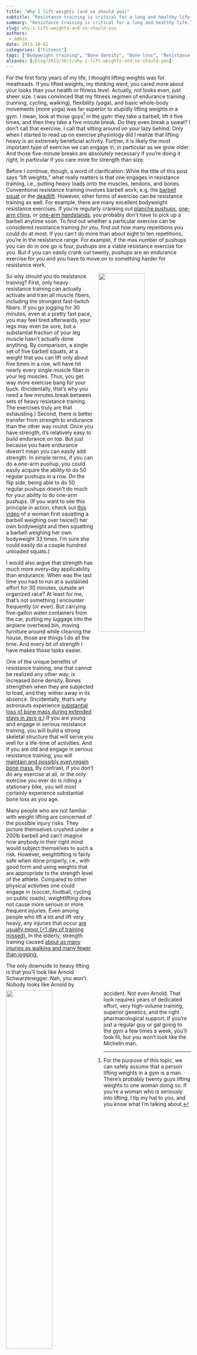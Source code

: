 ```yaml
---
title: "Why I lift weights (and so should you)"
subtitle: "Resistance training is critical for a long and healthy life."
summary: "Resistance training is critical for a long and healthy life."
slug: why-i-lift-weights-and-so-should-you
authors:
 - admin
date: 2013-10-01
categories: ["Fitness"]
tags: ["Bodyweight training", "Bone density", "Bone loss", "Resistance training", "Weight lifting", "Yoga"]
aliases: [/blog/2013/10/1/why-i-lift-weights-and-so-should-you]
---
```

For the first forty years of my life, I thought lifting weights was for meatheads. If you lifted weights, my thinking went, you cared more about your looks than your health or fitness level. Actually, not looks even, just sheer size. I was convinced that my fitness regimen of endurance training (running, cycling, walking), flexibility (yoga), and basic whole-body movements (more yoga) was far superior to stupidly lifting weights in a gym. I mean, look at those guys[^1] in the gym: they take a barbell, lift it five times, and then they take a five minute break. Do they even break a sweat? I don’t call that exercise, I call that sitting around on your lazy behind. Only when I started to read up on exercise physiology did I realize that lifting heavy is an extremely beneficial activity. Further, it is likely the most important type of exercise we can engage in, in particular as we grow older. And those five-minute breaks are absolutely necessary if you’re doing it right, in particular if you care more for strength than size. 

Before I continue, though, a word of clarification: While the title of this post says “lift weights,” what really matters is that one engages in resistance training, i.e., putting heavy loads onto the muscles, tendons, and bones. Conventional resistance training involves barbell work, e.g. the [barbell squat](http://www.youtube.com/watch?v=8JOqwynLV1w) or the [deadlift](http://www.youtube.com/watch?v=YQi8xUZ0V90). However, other forms of exercise can be resistance training as well. For example, there are many excellent bodyweight resistance exercises. If you're regularly cranking out [planche pushups](http://www.youtube.com/watch?v=kw0kXtvOpfU), [one-arm chins](http://www.youtube.com/watch?v=vlASvQCD4lY), or [one-arm handstands](http://www.youtube.com/watch?v=5orjYQupmWo), you probably don't have to pick up a barbell anytime soon. To find out whether a particular exercise can be considered resistance training *for you*, find out how many repetitions you could do at most. If you can't do more than about eight to ten repetitions, you're in the resistance range. For example, if the max number of pushups you can do in one go is four, pushups are a viable resistance exercise for you. But if you can easily crank out twenty, pushups are an endurance exercise for you and you have to move on to something harder for resistance work.

<img style="float: right; width: 50%; margin-left: 1em;" src="./2013-10-01_143502.jpg">

So why should you do resistance training? First, only heavy resistance training can actually activate and train all muscle fibers, including the strongest fast-twitch fibers. If you go jogging for 30 minutes, even at a pretty fast pace, you may feel tired afterwards, your legs may even be sore, but a substantial fraction of your leg muscle hasn’t actually done anything. By comparison, a single set of five barbell squats, at a weight that you can lift only about five times in a row, will have hit nearly every single muscle fiber in your leg muscles. Thus, you get way more exercise bang for your buck. (Incidentally, that’s why you need a few minutes break between sets of heavy resistance training. The exercises truly are that exhausting.) Second, there is better transfer from strength to endurance than the other way round. Once you have strength, it’s relatively easy to build endurance on top. But just because you have endurance doesn’t mean you can easily add strength. In simple terms, if you can do a one-arm pushup, you could easily acquire the ability to do 50 regular pushups in a row. On the flip side, being able to do 50 regular pushups doesn’t do much for your ability to do one-arm pushups. (If you want to see this principle in action, check out [this video](http://www.youtube.com/watch?v=NiCqpMGItP8) of a woman first squatting a barbell weighing over twice(!) her own bodyweight and then squatting a barbell weighing her own bodyweight 33 times. I’m sure she could easily do a couple hundred unloaded squats.)

I would also argue that strength has much more every-day applicability than endurance. When was the last time you had to run at a sustained effort for 30 minutes, outside an organized race? At least for me, that’s not something I encounter frequently (or ever). But carrying five-gallon water containers from the car, putting my luggage into the airplane overhead bin, moving furniture around while cleaning the house, those are things I do all the time. And every bit of strength I have makes those tasks easier.


<img style="float: left; width: 50%; margin-right: 1em;" src="./2013-10-01_121817.jpg">

One of the unique benefits of resistance training, one that cannot be realized any other way, is increased bone density. Bones strengthen when they are subjected to load, and they wither away in its absence. (Incidentally, that’s why astronauts experience [substantial loss of bone mass during extended stays in zero g.](http://science1.nasa.gov/science-news/science-at-nasa/2001/ast01oct_1/)) If you are young and engage in serious resistance training, you will build a strong skeletal structure that will serve you well for a life-time of activities. And if you are old and engage in serious resistance training, you will [maintain and possibly even regain bone mass.](http://www.ncbi.nlm.nih.gov/pubmed/9927006) By contrast, if you don’t do any exercise at all, or the only exercise you ever do is riding a stationary bike, you will most certainly experience substantial bone loss as you age.

Many people who are not familiar with weight lifting are concerned of the possible injury risks. They picture themselves crushed under a 200lb barbell and can’t imagine how anybody in their right mind would subject themselves to such a risk. However, weightlifting is fairly safe when done properly, i.e., with good form and using weights that are appropriate to the strength level of the athlete. Compared to other physical activities one could engage in (soccer, football, cycling on public roads), weightlifting does not cause more serious or more frequent injuries. Even among people who lift a lot and lift very heavy, any injuries that occur [are usually minor (<1 day of training missed).](http://www.ncbi.nlm.nih.gov/pmc/articles/PMC1322916/) In the elderly, strength training caused [about as many injuries as walking and many fewer than jogging.](http://europepmc.org/abstract/MED/1758297)

The only downside to heavy lifting is that you’ll look like Arnold Schwarzenegger. Nah, you won’t. Nobody looks like Arnold by accident. Not even Arnold. That look requires years of dedicated effort, very high-volume training, superior genetics, and the right pharmacological support. If you’re just a regular guy or gal going to the gym a few times a week, you’ll look fit, but you won’t look like the Michelin man. 

[^1]: For the purpose of this topic, we can safely assume that a person lifting weights in a gym is a man. There’s probably twenty guys lifting weights to one woman doing so. If you’re a woman who is seriously into lifting, I tip my hat to you, and you know what I’m talking about.
